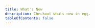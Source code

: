 ```yaml
---
title: What's New
description: Checkout whats new in egg. 
tableOfContents: false
---
```



<WhatsNewPageHeader />

<div class="sm:flex grid gap-4">
  <GradientContainer
    color="blue"
  >
    <TitleAndDescriptionCard
      title="Tutorial"
      description="New here? Learn how to nagivate in Egg!"
      align="start"
      profile="📘"
      linkButtons={[{
        name:"Start",
        href:"/docs/tutorial",
        variant:"primary",
        icon:"rocket",
        theme:"blue" 
      }]}
      parentClasses="p-4 !text-white"
    />
  </GradientContainer>
  <GradientContainer
    color="green"
    classes="!m-0"
  >
    <TitleAndDescriptionCard
      title="Anouncements"
      description="Get to what we are planning about Egg's future."
      align="start"
      profile="🔊"
      linkButtons={[{
        name:"Inform Me",
        href:"/anouncements",
        variant:"primary",
        icon:"approve-check-circle",
        theme:"green"
      }]}
      parentClasses="p-4 !text-white"
    />
  </GradientContainer>
</div>
